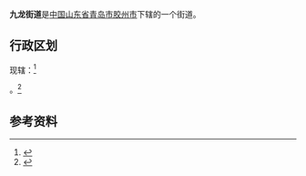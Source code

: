 {{中国乡级行政区
|景观照片文件名  = 
|景观照片描述    = 
}}
'''九龙街道'''是[[中华人民共和国|中国]][[山东省|山东省]][[青岛市|青岛市]][[胶州市|胶州市]]下辖的一个街道。

==行政区划==
现辖：<ref>{{PRC admin/ref sgc|37/02/81/112/000}}</ref>

{{PRC admin/children|37/02/81/112/000}}。<ref>{{Cite web|url=http://www.stats.gov.cn/tjsj/tjbz/tjyqhdmhcxhfdm/2015/37/02/81/370281006.html|title=统计用区划和城乡划分代码/山东省/青岛市/胶州市/九龙街道办事处|accessdate=2017-04-23|author=国家统计局|date=2015-09-30|publisher=|archive-date=2017-04-27|archive-url=https://web.archive.org/web/20170427025731/http://www.stats.gov.cn/tjsj/tjbz/tjyqhdmhcxhfdm/2015/37/02/81/370281006.html|dead-url=no}}</ref>

==参考资料==
{{reflist}}

{{PRC admin/navcat|37/02/81/112/000}}